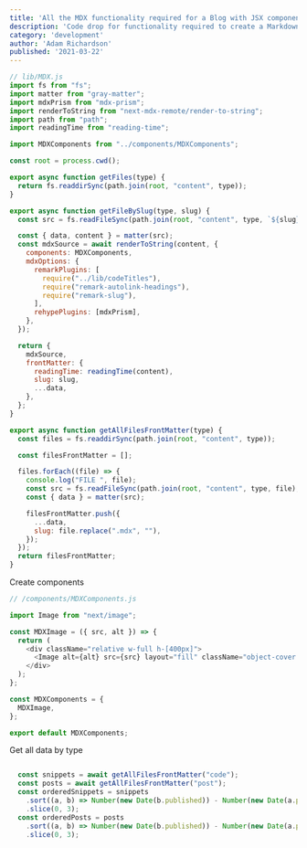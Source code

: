 ---
title: 'All the MDX functionality required for a Blog with JSX components.'
description: 'Code drop for functionality required to create a Markdown Blog with JSX components.'
category: 'development'
author: 'Adam Richardson'
published: '2021-03-22'
---

```js
// lib/MDX.js
import fs from "fs";
import matter from "gray-matter";
import mdxPrism from "mdx-prism";
import renderToString from "next-mdx-remote/render-to-string";
import path from "path";
import readingTime from "reading-time";

import MDXComponents from "../components/MDXComponents";

const root = process.cwd();

export async function getFiles(type) {
  return fs.readdirSync(path.join(root, "content", type));
}

export async function getFileBySlug(type, slug) {
  const src = fs.readFileSync(path.join(root, "content", type, `${slug}.mdx`), "utf8");

  const { data, content } = matter(src);
  const mdxSource = await renderToString(content, {
    components: MDXComponents,
    mdxOptions: {
      remarkPlugins: [
        require("../lib/codeTitles"),
        require("remark-autolink-headings"),
        require("remark-slug"),
      ],
      rehypePlugins: [mdxPrism],
    },
  });

  return {
    mdxSource,
    frontMatter: {
      readingTime: readingTime(content),
      slug: slug,
      ...data,
    },
  };
}

export async function getAllFilesFrontMatter(type) {
  const files = fs.readdirSync(path.join(root, "content", type));

  const filesFrontMatter = [];

  files.forEach((file) => {
    console.log("FILE ", file);
    const src = fs.readFileSync(path.join(root, "content", type, file), "utf8");
    const { data } = matter(src);

    filesFrontMatter.push({
      ...data,
      slug: file.replace(".mdx", ""),
    });
  });
  return filesFrontMatter;
}

```

Create components

```js
// /components/MDXComponents.js

import Image from "next/image";

const MDXImage = ({ src, alt }) => {
  return (
    <div className="relative w-full h-[400px]">
      <Image alt={alt} src={src} layout="fill" className="object-cover object-center" />
    </div>
  );
};

const MDXComponents = {
  MDXImage,
};

export default MDXComponents;
```

Get all data by type

```js

  const snippets = await getAllFilesFrontMatter("code");
  const posts = await getAllFilesFrontMatter("post");
  const orderedSnippets = snippets
    .sort((a, b) => Number(new Date(b.published)) - Number(new Date(a.published)))
    .slice(0, 3);
  const orderedPosts = posts
    .sort((a, b) => Number(new Date(b.published)) - Number(new Date(a.published)))
    .slice(0, 3);
```

